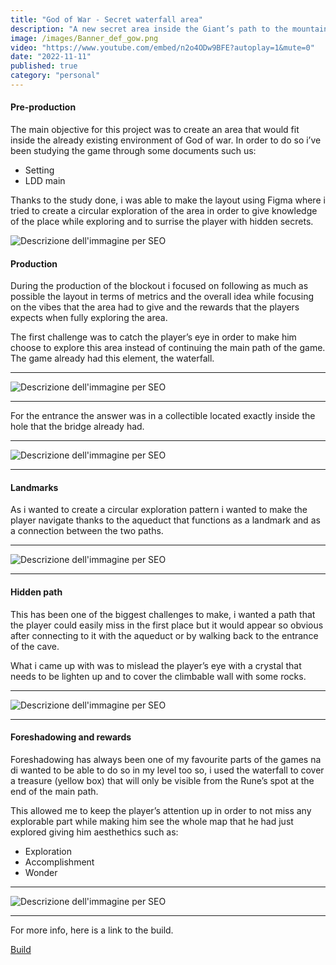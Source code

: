 ```yaml
---
title: "God of War - Secret waterfall area"
description: "A new secret area inside the Giant’s path to the mountain."
image: /images/Banner_def_gow.png
video: "https://www.youtube.com/embed/n2o4ODw9BFE?autoplay=1&mute=0"
date: "2022-11-11"
published: true
category: "personal"
---
```


#### Pre-production

The main objective for this project was to create an area that would fit inside the already
existing environment of God of war.
In order to do so i’ve been studying the game through some documents such us:

- Setting
- LDD main

Thanks to the study done, i was able to make the layout using Figma where i tried to create
a circular exploration of the area in order to give knowledge of the place while exploring
and to surrise the player with hidden secrets.

![Descrizione dell'immagine per SEO](/images/Layout-completo.png "Layout")

#### Production

During the production of the blockout i focused on following as much as possible the layout in
terms of metrics and the overall idea while focusing on the vibes that the area had to give and
the rewards that the players expects when fully exploring the area.

The first challenge was to catch the player’s eye in order to make him choose to explore this
area instead of continuing the main path of the game.
The game already had this element, the waterfall.

---

![Descrizione dell'immagine per SEO](/images/Waterfall.png "Waterfall view")

---

For the entrance the answer was in a collectible located exactly inside the hole that the bridge
already had.

---

![Descrizione dell'immagine per SEO](/images/Immagine_entrata.png "Entrance")

---

#### Landmarks

As i wanted to create a circular exploration pattern i wanted to make the player navigate thanks
to the aqueduct that functions as a landmark and as a connection between the two paths.

---

![Descrizione dell'immagine per SEO](/images/GIF2.gif "Acqueduct's entrance")

---

#### Hidden path

This has been one of the biggest challenges to make, i wanted a path that the player could
easily miss in the first place but it would appear so obvious after connecting to it with
the aqueduct or by walking back to the entrance of the cave.

What i came up with was to mislead the player’s eye with a crystal that needs to be lighten up
and to cover the climbable wall with some rocks.

---

![Descrizione dell'immagine per SEO](/images/GIF3.gif)

---

#### Foreshadowing and rewards

Foreshadowing has always been one of my favourite parts of the games na di wanted to be
able to do so in my level too so, i used the waterfall to cover a treasure (yellow box)
that will only be visible from the Rune’s spot at the end of the main path.

This allowed me to keep the player’s attention up in order to not miss any explorable
part while making him see the whole map that he had just explored giving him aesthethics
such as:

- Exploration
- Accomplishment
- Wonder

---

![Descrizione dell'immagine per SEO](/images/GIF4.gif "Foreshadowing")

---

For more info, here is a link to the build.

[Build](https://drive.google.com/file/d/1Tcpdw3-0fJKHPWC-G8blhK1WwcyO20FC/view?usp=drive_link)
